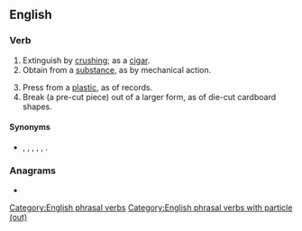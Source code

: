 ==English==

===Verb===
{{en-verb|*}}

# Extinguish by [[crush]]ing; as a [[cigar]].
# Obtain from a [[substance]], as by mechanical action.
#: {{ux|en|Italians '''press out''' coffee rather than filter it.}}
# Press from a [[plastic]], as of records.
# Break (a pre-cut piece) out of a larger form, as of die-cut cardboard shapes.

====Synonyms====
* {{l|en|crush out}}, {{l|en|express}}, {{l|en|extinguish}}, {{l|en|extract}}, {{l|en|press}}, {{l|en|stub out}}.

===Anagrams===
* {{anagrams|en|a=eoprsstu|Stroupes|outpress|postures|spouters}}

[[Category:English phrasal verbs]]
[[Category:English phrasal verbs with particle (out)]]